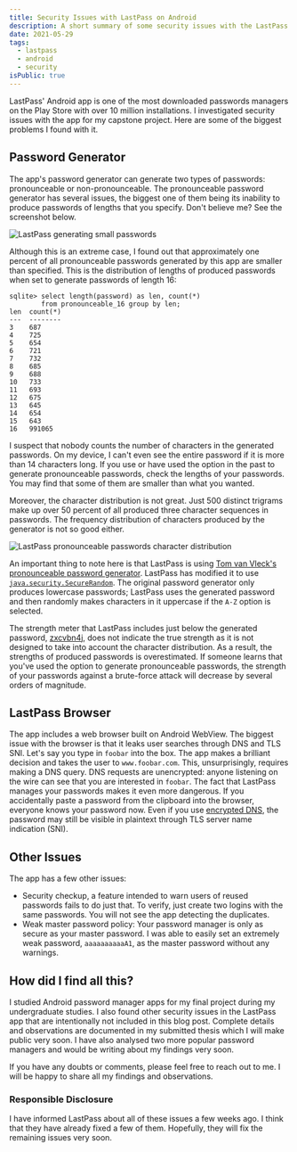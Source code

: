```yaml
---
title: Security Issues with LastPass on Android
description: A short summary of some security issues with the LastPass application I discovered during my capstone project.
date: 2021-05-29
tags:
  - lastpass
  - android
  - security
isPublic: true
---
```


LastPass' Android app is one of the most downloaded passwords managers on the Play Store with over 10 million
installations. I investigated security issues with the app for my capstone project. Here are some of the biggest
problems I found with it.

## Password Generator

The app's password generator can generate two types of passwords: pronounceable or non-pronounceable. The pronounceable
password generator has several issues, the biggest one of them being its inability to produce passwords of lengths that
you specify. Don't believe me? See the screenshot below.

![LastPass generating small passwords](../../images/lastpass-password-generator-pronounceable.png)

Although this is an extreme case, I found out that approximately one percent of all pronounceable passwords generated
by this app are smaller than specified. This is the distribution of lengths of produced passwords when set to generate
passwords of length 16:

```text
sqlite> select length(password) as len, count(*)
        from pronounceable_16 group by len;
len  count(*)
---  --------
3    687
4    725
5    654
6    721
7    732
8    685
9    688
10   733
11   693
12   675
13   645
14   654
15   643
16   991065
```

I suspect that nobody counts the number of characters in the generated passwords. On my device, I can't even see the
entire password if it is more than 14 characters long. If you use or have used the option in the past to generate
pronounceable passwords, check the lengths of your passwords. You may find that some of them are smaller than what
you wanted.

Moreover, the character distribution is not great. Just 500 distinct trigrams make up over 50 percent of all produced
three character sequences in passwords. The frequency distribution of characters produced by the generator is not so
good either.

![LastPass pronounceable passwords character distribution](../../images/lastpass-pronounceable-character-distribution.png)

An important thing to note here is that LastPass is using [Tom van Vleck's pronounceable password generator](https://www.multicians.org/thvv/gpw.html).
LastPass has modified it to use [`java.security.SecureRandom`](https://developer.android.com/reference/java/security/SecureRandom).
The original password generator only produces lowercase passwords; LastPass uses the generated password and then randomly
makes characters in it uppercase if the `A-Z` option is selected.

The strength meter that LastPass includes just below the generated password, [zxcvbn4j](https://github.com/nulab/zxcvbn4j),
does not indicate the true strength as it is not designed to take into account the character distribution. As a result,
the strengths of produced passwords is overestimated. If someone learns that you've used the option to generate
pronounceable passwords, the strength of your passwords against a brute-force attack will decrease by several orders of
magnitude.

## LastPass Browser

The app includes a web browser built on Android WebView. The biggest issue with the browser is that it leaks user
searches through DNS and TLS SNI. Let's say you type in `foobar` into the box. The app makes a brilliant decision and
takes the user to `www.foobar.com`. This, unsurprisingly, requires making a DNS query. DNS requests are unencrypted:
anyone listening on the wire can see that you are interested in `foobar`. The fact that LastPass manages your passwords
makes it even more dangerous. If you accidentally paste a password from the clipboard into the browser, everyone knows
your password now. Even if you use [encrypted DNS](https://blog.cloudflare.com/dns-encryption-explained/), the password
may still be visible in plaintext through TLS server name indication (SNI).

## Other Issues

The app has a few other issues:

* Security checkup, a feature intended to warn users of reused passwords fails to do just that. To verify, just create
  two logins with the same passwords. You will not see the app detecting the duplicates.
* Weak master password policy: Your password manager is only as secure as your master password. I was able to easily set
  an extremely weak password, `aaaaaaaaaaA1`, as the master password without any warnings.

## How did I find all this?

I studied Android password manager apps for my final project during my undergraduate studies. I also found other security
issues in the LastPass app that are intentionally not included in this blog post. Complete details and observations are
documented in my submitted thesis which I will make public very soon. I have also analysed two more popular password
managers and would be writing about my findings very soon.

If you have any doubts or comments, please feel free to reach out to me. I will be happy to share all my findings and
observations.

### Responsible Disclosure

I have informed LastPass about all of these issues a few weeks ago. I think that they have already fixed a few of them.
Hopefully, they will fix the remaining issues very soon.
